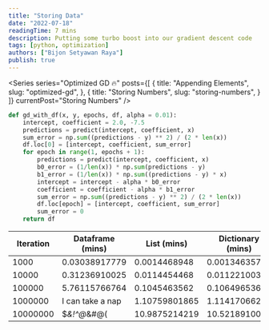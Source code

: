 ```yaml
---
title: "Storing Data"
date: "2022-07-18"
readingTime: 7 mins
description: Putting some turbo boost into our gradient descent code
tags: [python, optimization]
authors: ["Bijon Setyawan Raya"]
publish: true
---
```


<Series
    series="Optimized GD 🔥"
    posts={[
        {
            title: "Appending Elements",
            slug: "optimized-gd",
        },
        {
            title: "Storing Numbers",
            slug: "storing-numbers",
        }
    ]}
    currentPost="Storing Numbers"
/>

```python
def gd_with_df(x, y, epochs, df, alpha = 0.01):
    intercept, coefficient = 2.0, -7.5
    predictions = predict(intercept, coefficient, x)
    sum_error = np.sum((predictions - y) ** 2) / (2 * len(x))
    df.loc[0] = [intercept, coefficient, sum_error]
    for epoch in range(1, epochs + 1):
        predictions = predict(intercept, coefficient, x)
        b0_error = (1/len(x)) * np.sum(predictions - y)
        b1_error = (1/len(x)) * np.sum((predictions - y) * x)
        intercept = intercept - alpha * b0_error
        coefficient = coefficient - alpha * b1_error 
        sum_error = np.sum((predictions - y) ** 2) / (2 * len(x))
        df.loc[epoch] = [intercept, coefficient, sum_error]
        sum_error = 0
    return df
```

| Iteration | Dataframe (mins)  | List (mins) | Dictionary (mins) |
| --------- | ----------- | ----- | ---------- |
| 1000      | 0.03038917779 | 0.0014468948 | 0.00134635766 |
| 10000     | 0.31236910025 | 0.0114454468 | 0.01122100353 |
| 100000    | 5.76115766764 | 0.1045463562 | 0.10649653673 |
| 1000000   | I can take a nap | 1.10759801865 | 1.11417066256 |
| 10000000  | $*&!^@*&#@( | 10.9875214219 | 10.5218910098 |
